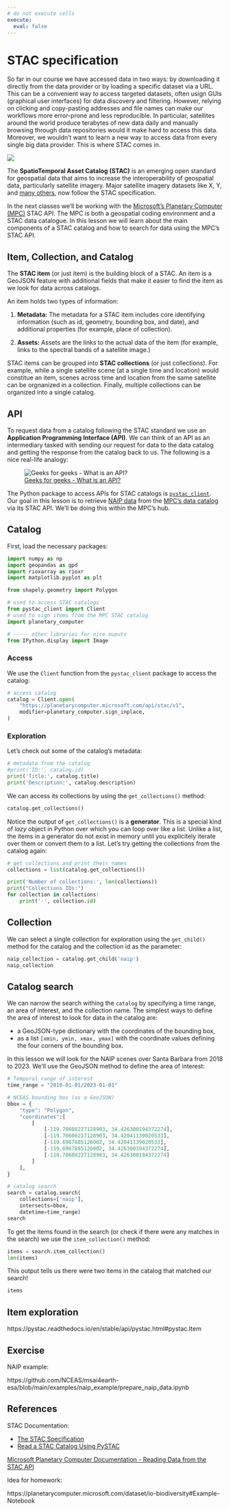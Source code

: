 ```yaml
---
# do not execute cells
execute:
  eval: false
---
```


# STAC specification

So far in our course we have accessed data in two ways: by downloading it directly from the data provider or by loading a specific dataset via a URL. 
This can be a convenient way to access targeted datasets, often usign GUIs (graphical user interfaces) for data discovery and filtering.
However, relying on clicking and copy-pasting addresses and file names can make our workflows more error-prone and less reproducible. 
In particular, satellites around the world produce terabytes of new data daily and manually browsing through data repositories would it make hard to access this data. 
Moreover, we wouldn't want to learn a new way to access data from every single big data provider.
This is where STAC comes in.

![](/images/STAC-01.png)

The **SpatioTemporal Asset Catalog (STAC)** is an emerging open standard for geospatial data that aims to increase the interoperability of geospatial data, particularly satellite imagery. 
Major satellite imagery datasets like X, Y, and [many others](https://stacspec.org/en/about/datasets/), now follow the STAC specification.

In the next classes we'll be working with the [Microsoft's Planetary Computer (MPC)](https://planetarycomputer.microsoft.com) STAC API. 
The MPC is both a geospatial coding environment and a STAC data catalogue. 
In this lesson we will learn about the main components of a STAC catalog and how to search for data using the MPC's STAC API. 

## Item, Collection, and Catalog
The **STAC item** (or just item) is the building block of a STAC. 
An item is a GeoJSON feature with additional fields that make it easier to find the item as we look for data across catalogs. 

An item holds two types of information:

1. **Metadata:** The metadata for a STAC item includes core identifying information (such as id, geometry, bounding box, and date), and additional properties (for example, place of collection). 

2. **Assets:** Assets are the links to the actual data of the item (for example, links to the spectral bands of a satellite image.)

STAC items can be grouped into **STAC collections** (or just collections). 
For example, while a single satellite scene (at a single time and location) would constitue an item, scenes across time and location from the same satellite can be orgnanized in a collection. 
Finally, multiple collections can be organized into a single catalog. 

## API
To request data from a catalog following the STAC standard we use an **Application Programming Interface (API)**. 
We can think of an API as an intermediary tasked with sending our request for data to the data catalog and getting the response from the catalog back to us. 
The following is a nice real-life analogy:

![[Geeks for geeks - What is an API?](https://www.geeksforgeeks.org/what-is-an-api/)](/images/what-is-an-api.png)

The Python package to access APIs for STAC catalogs is [`pystac_client`](https://pystac-client.readthedocs.io/en/stable/). 
Our goal in this lesson is to retrieve [NAIP data](https://naip-usdaonline.hub.arcgis.com) from the [MPC's data catalog](https://planetarycomputer.microsoft.com/catalog) via its STAC API. 
We'll be doing this within the MPC's hub. 

## Catalog 
<!--https://github.com/NCEAS/msai4earth-esa/blob/main/examples/naip_example/access_naip.ipynb-->
First, load the necessary packages:

```python
import numpy as np
import geopandas as gpd
import rioxarray as rioxr
import matplotlib.pyplot as plt

from shapely.geometry import Polygon

# used to access STAC catalogs
from pystac_client import Client
# used to sign items from the MPC STAC catalog
import planetary_computer

# ----- other libraries for nice ouputs
from IPython.display import Image
```

### Access
We use the `Client` function from the `pystac_client` package to access the catalog:
```python
# access catalog
catalog = Client.open(
    "https://planetarycomputer.microsoft.com/api/stac/v1",
    modifier=planetary_computer.sign_inplace,
)
```

### Exploration
Let's check out some of the catalog's metadata:
```python
# metadata from the catalog
#print('ID:', catalog.id)
print('Title:', catalog.title)
print('Description:', catalog.description)
```

We can access its collections by using the `get_collections()` method:

```python
catalog.get_collections()
```

Notice the output of `get_collections()` is a **generator**. 
This is a special kind of *lazy* object in Python over which you can loop over like a list. 
Unlike a list, the items in a generator do not exist in memory until you explicitely iterate over them or convert them to a list. 
Let's try getting the collections from the catalog again:

```python
# get collections and print their names
collections = list(catalog.get_collections())

print('Number of collections:', len(collections))
print("Collections IDs:")
for collection in collections:
    print('-', collection.id)
```

## Collection

We can select a single collection for exploration using the `get_child()` method for the catalog and the collection id as the parameter:
```python
naip_collection = catalog.get_child('naip')
naip_collection
```

<!--
https://pystac.readthedocs.io/en/latest/api/pystac.html#pystac.Collection

https://pystac.readthedocs.io/en/stable/api/item_collection.html#pystac-item-collection
-->

## Catalog search
We can narrow the search withing the `catalog` by specifying a time range, an area of interest, and the collection name. 
The simplest ways to define the area of interest to look for data in the catalog are:

- a GeoJSON-type dictionary with the coordinates of the bounding box,
- as a list `[xmin, ymin, xmax, ymax]` with the coordinate values defining the four corners of the bounding box.

In this lesson we will look for the NAIP scenes over Santa Barbara from 2018 to 2023. We'll use the GeoJSON method to define the area of interest:

```python
# Temporal range of interest
time_range = "2018-01-01/2023-01-01"

# NCEAS bounding box (as a GeoJSON)
bbox = {
    "type": "Polygon",
    "coordinates":[
        [
            [-119.70608227128903, 34.426300194372274],
            [-119.70608227128903, 34.42041139020533],
            [-119.6967885126002, 34.42041139020533],
            [-119.6967885126002, 34.426300194372274],
            [-119.70608227128903, 34.426300194372274]
        ]
    ],
}

# catalog search
search = catalog.search(
    collections=['naip'],
    intersects=bbox,
    datetime=time_range)
search
```

To get the items found in the search (or check if there were any matches in the search) we use the `item_collection()` method:

```python
items = search.item_collection()
len(items)
```

This output tells us there were two items in the catalog that matched our search!

```python
items
```

## Item exploration
https://pystac.readthedocs.io/en/stable/api/pystac.html#pystac.Item


## Exercise
NAIP example:

https://github.com/NCEAS/msai4earth-esa/blob/main/examples/naip_example/prepare_naip_data.ipynb

## References
STAC Documentation:

- [The STAC Specification](https://stacspec.org/en/tutorials/intro-to-stac/)
- [Read a STAC Catalog Using PySTAC](https://stacspec.org/en/tutorials/1-read-stac-python/)

[Microsoft Planetary Computer Documentation - Reading Data from the STAC API](https://planetarycomputer.microsoft.com/docs/quickstarts/reading-stac/)

<!-- https://planetarycomputer.microsoft.com/docs/tutorials/hurricane-florence-animation/ -->

Idea for homework:

https://planetarycomputer.microsoft.com/dataset/io-biodiversity#Example-Notebook